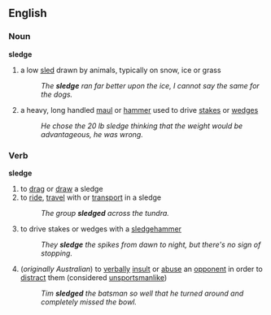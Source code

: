 ==English==
=== Noun ===
'''sledge'''
#a low [[sled]] drawn by animals, typically on snow, ice or grass
#:''The '''sledge''' ran far better upon the ice, I cannot say the same for the dogs.''
#a heavy, long handled [[maul]] or [[hammer]] used to drive [[stake]]s or [[wedge]]s
#:''He chose the 20 lb sledge thinking that the weight would be advantageous, he was wrong.''


=== Verb ===
'''sledge'''
#to [[drag]] or [[draw]] a sledge
#to [[ride]], [[travel]] with or [[transport]] in a sledge
#:''The group '''sledged''' across the tundra.''
#to drive stakes or wedges with a [[sledgehammer]]
#:''They '''sledge''' the spikes from dawn to night, but there's no sign of stopping.''
#{{cricket}} (''originally Australian'') to [[verbally]] [[insult]] or [[abuse]] an [[opponent]] in order to [[distract]] them (considered [[unsportsmanlike]])
#:''Tim '''sledged''' the batsman so well that he turned around and completely missed the bowl.''